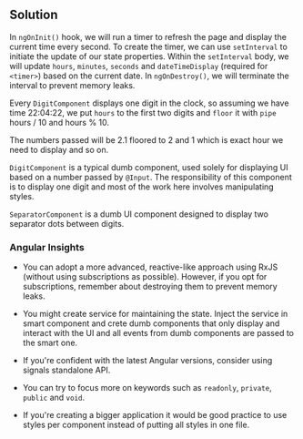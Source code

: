 
## Solution

In `ngOnInit()` hook, we will run a timer to refresh the page and display the current time every second. To create the timer, we can use `setInterval` to initiate the update of our state properties. Within the `setInterval` body, we will update `hours`, `minutes`, `seconds` and `dateTimeDisplay` (required for `<timer>`) based on the current date. In `ngOnDestroy()`, we will terminate the interval to prevent memory leaks.

Every `DigitComponent` displays one digit in the clock, so assuming we have time 22:04:22, we put `hours` to the first two digits and `floor` it with `pipe` hours / 10 and hours % 10.

The numbers passed will be 2.1 floored to 2 and 1 which is exact hour we need to display and so on.

`DigitComponent` is a typical dumb component, used solely for displaying UI based on a number passed by `@Input`. The responsibility of this component is to display one digit and most of the work here involves manipulating styles.

`SeparatorComponent` is a dumb UI component designed to display two separator dots between digits.

### Angular Insights

- You can adopt a more advanced, reactive-like approach using RxJS (without using subscriptions as possible). However, if you opt for subscriptions, remember about destroying them to prevent memory leaks.

- You might create service for maintaining the state. Inject the service in smart component and crete dumb components that only display and interact with the UI and all events from dumb components are passed to the smart one.

- If you're confident with the latest Angular versions, consider using signals standalone API.

- You can try to focus more on keywords such as `readonly`, `private`, `public` and `void`.

- If you're creating a bigger application it would be good practice to use styles per component instead of putting all styles in one file.

<TestCases />
<Notes />

